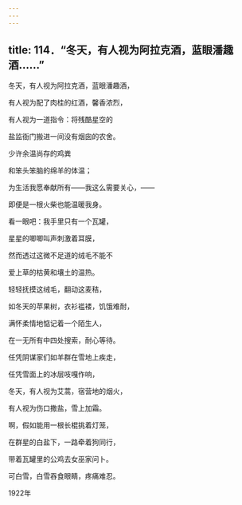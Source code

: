 ```yaml
---
---
---
```

title: 114．“冬天，有人视为阿拉克酒，蓝眼潘趣酒……”
---




冬天，有人视为阿拉克酒，蓝眼潘趣酒，

有人视为配了肉桂的红酒，馨香浓烈，

有人视为一道指令：将残酷星空的

盐监衙门搬进一间没有烟囱的农舍。

少许余温尚存的鸡粪

和笨头笨脑的绵羊的体温；

为生活我愿奉献所有——我这么需要关心，——

即便是一根火柴也能温暖我身。

看一眼吧：我手里只有一个瓦罐，

星星的唧唧叫声刺激着耳膜，

然而透过这微不足道的绒毛不能不

爱上草的枯黄和壤土的温热。

轻轻抚摸这绒毛，翻动这麦秸，

如冬天的苹果树，衣衫褴褛，饥饿难耐，

满怀柔情地惦记着一个陌生人，

在一无所有中四处搜索，耐心等待。

任凭阴谋家们如羊群在雪地上疾走，

任凭雪面上的冰层吱嘎作响，

冬天，有人视为艾蒿，宿营地的烟火，

有人视为伤口撒盐，雪上加霜。

啊，假如能用一根长棍挑着灯笼，

在群星的白盐下，一路牵着狗同行，

带着瓦罐里的公鸡去女巫家问卜。

可白雪，白雪吞食眼睛，疼痛难忍。

1922年